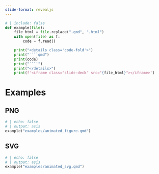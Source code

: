 ```yaml
---
slide-format: revealjs
---
```


```{=html}
<style>
    iframe {
        aspect-ratio: 16 / 9;
        height: 100%;
        width: 100%;
    }
</style>
```

```python
# | include: false
def example(file):
    file_html = file.replace(".qmd", ".html")
    with open(file) as f:
        code = f.read()

    print("<details class='code-fold'>")
    print("````qmd")
    print(code)
    print("````")
    print("</details>")
    print(f'<iframe class="slide-deck" src="{file_html}"></iframe>')
```

# Examples

## PNG

```python
# | echo: false
# | output: asis
example("examples/animated_figure.qmd")
```

## SVG

```python
# | echo: false
# | output: asis
example("examples/animated_svg.qmd")
```
